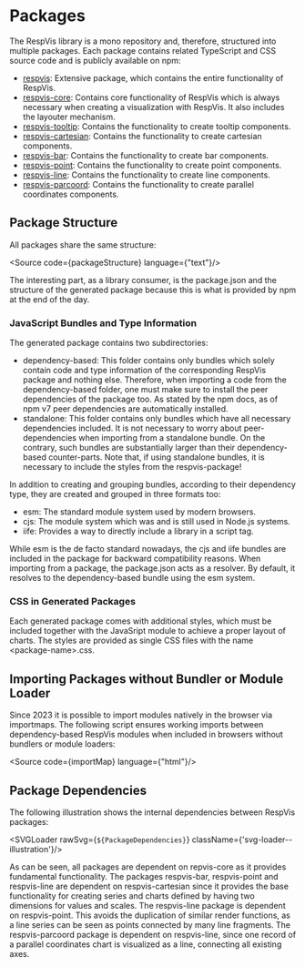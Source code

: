 
<Meta title='Using RespVis/Packages'/>

# Packages

The RespVis library is a mono repository and, therefore, structured into multiple
packages. Each package contains related TypeScript and CSS source code and is publicly
available on npm:

- [respvis](https://www.npmjs.com/package/respvis): Extensive package, which contains
  the entire functionality of RespVis.
- [respvis-core](https://www.npmjs.com/package/respvis-core): Contains core
  functionality of RespVis which is always necessary when creating a visualization
  with RespVis. It also includes the layouter mechanism.
- [respvis-tooltip](https://www.npmjs.com/package/respvis-tooltip): Contains the functionality
  to create tooltip components.
- [respvis-cartesian](https://www.npmjs.com/package/respvis-cartesian): Contains the
  functionality to create cartesian components.
- [respvis-bar](https://www.npmjs.com/package/respvis-bar): Contains the functionality
  to create bar components.
- [respvis-point](https://www.npmjs.com/package/respvis-point): Contains the functionality
  to create point components.
- [respvis-line](https://www.npmjs.com/package/respvis-line): Contains the functionality
  to create line components.
- [respvis-parcoord](https://www.npmjs.com/package/respvis-parcoord): Contains the
  functionality to create parallel coordinates components.



## Package Structure

All packages share the same structure:

<Source code={packageStructure} language={"text"}/>

The interesting part, as a library consumer, is the package.json
and the structure of the generated package because this is what is
provided by npm at the end of the day.



### JavaScript Bundles and Type Information

The generated package contains two subdirectories:

- dependency-based: This folder contains only bundles which solely contain
  code and type information of the corresponding RespVis package and nothing
  else. Therefore, when importing a code from the dependency-based folder,
  one must make sure to install the peer dependencies of the package too. As
  stated by the npm docs, as of npm v7 peer dependencies are automatically installed.
- standalone: This folder contains only bundles which have all necessary dependencies
  included. It is not necessary to worry about peer-dependencies when importing from
  a standalone bundle. On the contrary, such bundles are substantially larger than
  their dependency-based counter-parts. Note that, if using standalone bundles, it is
  necessary to include the styles from the respvis-package!


In addition to creating and grouping bundles, according to their dependency type, they
are created and grouped in three formats too:

- esm: The standard module system used by modern browsers.
- cjs: The module system which was and is still used in Node.js systems.
- iife: Provides a way to directly include a library in a script tag.

While esm is the de facto standard nowadays, the cjs and iife bundles are included in
the package for backward compatibility reasons. When importing from a package, the
package.json acts as a resolver. By default, it resolves to the dependency-based bundle
using the esm system.



### CSS in Generated Packages

Each generated package comes with additional styles, which must be included
together with the JavaSript module to achieve a proper layout of charts. The
styles are provided as single CSS files with the name \<package-name\>.css.



## Importing Packages without Bundler or Module Loader

Since 2023 it is possible to import modules natively in the browser via importmaps.
The following script ensures working imports between dependency-based RespVis modules
when included in browsers without bundlers or module loaders:

<Source code={importMap} language={"html"}/>



## Package Dependencies

The following illustration shows the internal dependencies between RespVis packages:

<SVGLoader rawSvg={`${PackageDependencies}`} className={'svg-loader--illustration'}/>

As can be seen, all packages are dependent on repvis-core as it provides fundamental
functionality.
The packages respvis-bar, respvis-point and respvis-line are dependent
on respvis-cartesian since it provides the base functionality for creating series and
charts defined by having two dimensions for values and scales.
The respvis-line package is dependent on respvis-point. This avoids the duplication
of similar render functions, as a line series can be seen as points connected by many
line fragments.
The respvis-parcoord package is dependent on respvis-line, since one record of a parallel
coordinates chart is visualized as a line, connecting all existing axes.
